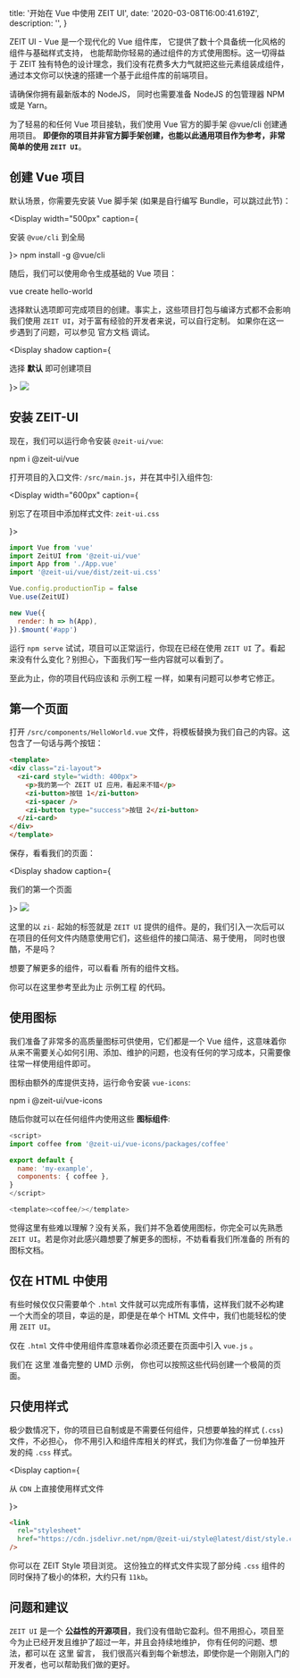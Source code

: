 
  title: '开始在 Vue 中使用 ZEIT UI',
  date: '2020-03-08T16:00:41.619Z',
  description: '',
}

<Text p><Link color href="https://github.com/zeit-ui/vue">ZEIT UI - Vue</Link> 是一个现代化的 Vue 组件库，
它提供了数十个具备统一化风格的组件与基础样式支持，
也能帮助你轻易的通过组件的方式使用图标。这一切得益于 ZEIT 独有特色的设计理念，我们没有花费多大力气就把这些元素组装成组件，
通过本文你可以快速的搭建一个基于此组件库的前端项目。</Text>

<Spacer y={.5} />

<Note type="warning" label="注意">
请确保你拥有最新版本的 <Link pure rel="nofollow" href="https://nodejs.org/en/download/">NodeJS</Link>，
同时也需要准备 NodeJS 的包管理器 <Link pure rel="nofollow" href="https://www.npmjs.com/">NPM</Link> 或是 <Link pure rel="nofollow" href="https://yarnpkg.com/">Yarn</Link>。
</Note>

<Spacer y={.5} />

为了轻易的和任何 Vue 项目接轨，我们使用 Vue 官方的脚手架 <Link pure rel="nofollow" href="https://cli.vuejs.org/zh/guide/">@vue/cli</Link> 创建通用项目。
**即便你的项目并非官方脚手架创建，也能以此通用项目作为参考，非常简单的使用 `ZEIT UI`**。

<Spacer y={2} />

## 创建 Vue 项目

默认场景，你需要先安装 Vue 脚手架 (如果是自行编写 Bundle，可以跳过此节)：

<Display width="500px" caption={<p>安装 <Code>@vue/cli</Code> 到全局</p>}>
  <Snippet>npm install -g @vue/cli</Snippet>
</Display>

随后，我们可以使用命令生成基础的 Vue 项目：

<Spacer y={.5} />
<Snippet>vue create hello-world</Snippet>
<Spacer y={.5} />

选择默认选项即可完成项目的创建。事实上，这些项目打包与编译方式都不会影响我们使用 `ZEIT UI`，对于富有经验的开发者来说，可以自行定制。
如果你在这一步遇到了问题，可以参见 <Link rel="nofollow" href="https://cli.vuejs.org/zh/guide/creating-a-project.html#vue-create">官方文档</Link> 调试。

<Display shadow caption={<p>选择 <b>默认</b> 即可创建项目</p>}>
  <Image width={600} height={228} src="/assets/cli-new-project.png" />
</Display>

<Spacer y={2} />

## 安装 ZEIT-UI

现在，我们可以运行命令安装 `@zeit-ui/vue`:

<Spacer y={.5} />
<Snippet>npm i @zeit-ui/vue</Snippet>
<Spacer y={.5} />

打开项目的入口文件: `/src/main.js`，并在其中引入组件包:

<Display width="600px" caption={<p>别忘了在项目中添加样式文件: <Code>zeit-ui.css</Code> </p>}>

```js
import Vue from 'vue'
import ZeitUI from '@zeit-ui/vue'
import App from './App.vue'
import '@zeit-ui/vue/dist/zeit-ui.css'

Vue.config.productionTip = false
Vue.use(ZeitUI)

new Vue({
  render: h => h(App),
}).$mount('#app')
```

</Display>

运行 `npm serve` 试试，项目可以正常运行，你现在已经在使用 `ZEIT UI` 了。看起来没有什么变化？别担心，下面我们写一些内容就可以看到了。

至此为止，你的项目代码应该和 <Link rel="nofollow" href="https://github.com/zeit-ui/vue-getting-started/tree/0e47f1a1e207f7472c3092caca4b77727c1d51e1">示例工程</Link> 一样，如果有问题可以参考它修正。


<Spacer y={2} />

## 第一个页面

打开 `/src/components/HelloWorld.vue` 文件，将模板替换为我们自己的内容。这包含了一句话与两个按钮：

```html
<template>
<div class="zi-layout">
  <zi-card style="width: 400px">
    <p>我的第一个 ZEIT UI 应用，看起来不错</p>
    <zi-button>按钮 1</zi-button>
    <zi-spacer />
    <zi-button type="success">按钮 2</zi-button>
  </zi-card>
</div>
</template>
```

保存，看看我们的页面：

<Display shadow caption={<p>我们的第一个页面</p>}>
  <Image width={600} height={285} src="/assets/first-zeit-ui-project.png" />
</Display>

这里的以 `zi-` 起始的标签就是 `ZEIT UI` 提供的组件。是的，我们引入一次后可以在项目的任何文件内随意使用它们，这些组件的接口简洁、易于使用，
同时也很酷，不是吗？

想要了解更多的组件，可以看看 <Link rel="nofollow" href="https://vue.zeit-ui.co/zh-cn/introduction">所有的组件文档</Link>。

你可以在这里参考至此为止 <Link rel="nofollow" href="https://github.com/zeit-ui/vue-getting-started/tree/0f3177c86a3d39e9b33cfa847f939b694fc7eb4a">示例工程</Link> 的代码。


<Spacer y={2} />

## 使用图标

我们准备了非常多的高质量图标可供使用，它们都是一个 Vue 组件，这意味着你从来不需要关心如何引用、添加、维护的问题，也没有任何的学习成本，只需要像往常一样使用组件即可。

图标由额外的库提供支持，运行命令安装 `vue-icons`:

<Snippet>npm i @zeit-ui/vue-icons</Snippet>

随后你就可以在任何组件内使用这些 **图标组件**:

```js
<script>
import coffee from '@zeit-ui/vue-icons/packages/coffee'

export default {
  name: 'my-example',
  components: { coffee },
}
</script>

<template><coffee/></template>
```

觉得这里有些难以理解？没有关系，我们并不急着使用图标，你完全可以先熟悉 `ZEIT UI`。若是你对此感兴趣想要了解更多的图标，不妨看看我们所准备的 <Link rel="nofollow" href="https://vue-icons.zeit-ui.co/">所有的图标文档</Link>。


<Spacer y={2} />

## 仅在 HTML 中使用

有些时候仅仅只需要单个 `.html` 文件就可以完成所有事情，这样我们就不必构建一个大而全的项目，幸运的是，即便是在单个 HTML 文件中，我们也能轻松的使用 `ZEIT UI`。

<Spacer y={.5} />
<Note type="warning" label="注意">
仅在 <Code>.html</Code> 文件中使用组件库意味着你必须还要在页面中引入 <Code>vue.js</Code> 。
</Note>
<Spacer y={.5} />

我们在 <Link rel="nofollow" href="https://github.com/zeit-ui/vue/blob/master/examples/umd/index.html">这里</Link> 准备完整的 UMD 示例，
你也可以按照这些代码创建一个极简的页面。

<Spacer y={2} />

## 只使用样式

极少数情况下，你的项目已自制或是不需要任何组件，只想要单独的样式 (`.css`) 文件，不必担心，
你不用引入和组件库相关的样式，我们为你准备了一份单独开发的纯 `.css` 样式。

<Display caption={<p>从 <Code>CDN</Code> 上直接使用样式文件</p>}>

```html
<link
  rel="stylesheet"
  href="https://cdn.jsdelivr.net/npm/@zeit-ui/style@latest/dist/style.css"
/>
```

</Display>

你可以在 <Link rel="nofollow" href="https://github.com/zeit-ui/zeit-style">ZEIT Style</Link> 项目浏览。
这份独立的样式文件实现了部分纯 `.css` 组件的同时保持了极小的体积，大约只有 `11kb`。


<Spacer y={2} />

## 问题和建议

`ZEIT UI` 是一个 **公益性的开源项目**，我们没有借助它盈利。但不用担心，项目至今为止已经开发且维护了超过一年，并且会持续地维护，
你有任何的问题、想法，都可以在 <Link rel="nofollow" href="https://github.com/zeit-ui/vue/issues/new/choose">这里</Link> 留言，
我们很高兴看到每个新想法，即使你是一个刚刚入门的开发者，也可以帮助我们做的更好。



